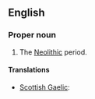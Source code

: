 ==English==

===Proper noun===
{{en-proper noun}}

# The [[Neolithic]] period.

====Translations====
{{trans-top|Neolithic period}}
* [[Scottish Gaelic]]: {{t-|gd|Linn Ùr na Cloiche|f|xs=Scottish Gaelic}}
{{trans-mid}}
{{trans-bottom}}